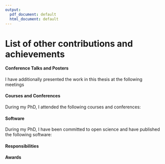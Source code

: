 ```yaml
---
output:
  pdf_document: default
  html_document: default
---
```

# List of other contributions and achievements {-}

#### Conference Talks and Posters {-}
I have additionally presented the work in this thesis at the following meetings  
\begin{itemize}
  \item  19th International EMBL PhD Symposium 2017
  \item  MMPU Collaboration Meeting 2018
  \item  ASCONA Statistics for Medical Data Science 2019
  \item  MMPU Collaboration Meeting 2019
\end{itemize}


#### Courses and Conferences {-}
During my PhD, I attended the following courses and conferences: 
 
\begin{itemize}
  \item \textbf{2017}
  \item Huber Group Retreat, Dubrovnik \textit{12th - 15th Sept 2017}
  \item EMBL EIPP Predoc Course, Heidelberg \textit{1st Oct - 15th Dec 2017}
  \item EMBL PhD Symposium, Heidelberg \textit{19th - 21st Oct 2017}
  \item \textbf{2018}
  \item Huber-Dietrich SOUND retreat, Black Forest \textit{19th - 20th Feb 2018}
  \item EMBL Biocomputing Retreat, Black Forest \textit{19th - 21st Mar 2018}
  \item EMBL Course: Statistical Methods in Bioinformatics, Heidelberg \textit{25-27th Apr 2018}
  \item EMBL Course: Gitlab, Heidelberg \textit{Apr 2018}
  \item EMBL Course: Using the Cluster, Heidelberg \textit{May 2018}
  \item Quantitative Genomics Conference, London \textit{14th Jun 2018}
  \item EMBL Genome Biology Retreat, Boppard \textit{21st - 22nd Jun 2018}
  \item CSAMA Bioinformatics Course, Brixen \textit{9th - 13th Jul 2018}
  \item EMBL Course: ATACseq Analysis, Heidelberg \textit{10th - 14th Sept 2018}
  \item Lymphoid Malignancies Conference, Dublin \textit{29th - 30th Sept 2018}
  \item EMBL Predoc Retreat, Pilsen \textit{4 - 5th Oct 2018}
  \item MMPU Winter Research Day, Heidelberg \textit{16th Nov 2018}
  \item EMBL PhD Symposium, Heidelberg \textit{21st - 24th Nov 2018}
  \item EBI Bioinformatics Course, Cambridge \textit{26th Nov - 2nd Dec 2018}
  \item \textbf{2019}
  \item EMBL Biocomputing Retreat, Black Forest \textit{18th - 20th Feb 2019}
  \item Therapeutic targeting of the Tumour Microenvironment in Leukemia, London
\textit{24th - 26th Feb 2019}
  \item EMBL Genome Biology Retreat \textit{28th - 29th Mar 2019}
  \item MASAMB (Mathematical and Statistical Aspects of Molecular Biology),
Cambridge \textit{25-26th Apr 2019}

  \item MMPU Summer Research Day, Heidelberg \textit{10th May 2019}
  \item Huber Group Retreat, Mallorca \textit{20th - 24th May 2019}
  \item ASCONA 2019: Statistics for Medical Data Science \textit{17th - 21st Jun 2019}
  \item EMBL Course: Corporate Winter School, Heidelberg \textit{Sept 2019 and Feb 2020}
  \item 1st Translational Research E-Conference, Chronic Lymphocytic Leukemia
\textit{16-19th Nov 2020}
  \item American Society for Haematology Annual Meeting and Exposition \textit{7 - 10th Dec 2020}

\end{itemize}

#### Software {-}
During my PhD, I have been committed to open science and have published the following software: 
\begin{itemize}
  \item \textbf{\underline{Giles, Holly A. R.}} and Peter M. Bruch, 2021. CLLCytokineScreen2021: Complete data and executable scripts to reproduce the figures and analysis presented in Bruch and Giles et al. 2021. https://github.com/Huber-group-EMBL/CLLCytokineScreen2021
  
  \item \textbf{\underline{Giles, Holly A. R.}} 2021. CLLCytokineScreen2021Shiny: Shiny app to explore the dataset presented in Bruch and Giles et al. 2021. https://www.imbi.uni-heidelberg.de/dietrichlab/CLL_Microenvironment/
\end{itemize}

#### Responsibilities
\begin{itemize}
  \item \textbf{Coordinator, EMBL PhD Symposium 2018} My role as Coordinator involved managing a team of 30 PhD students to plan and implement a large-scale conference, with over 220 attendees and a budget of over \euro{60000}. 
  \item \textbf{External Consultant, Merck KGaA} In this role I advised Merck regarding the implementation of the project proposal I submitted as part of Team Healthy Lives at the 2018 Merck Innovation Cup..
\end{itemize}


#### Awards 
\begin{itemize}
  \item \textbf{Joachim-Herz Add-on Fellowship for Interdisplinary Life Science 2019}, \euro{12000} In 2019 I was awarded the Joachim-Herz Add-on Fellowship funds interdisciplinary research and qualification (e.g. stays at a research lab and participation in conferences) over a period of two years.
  \item \textbf{Merck Innovation Cup}, \euro{5000} As part of a team of six, I competed in the anniversary edition of the Merck Innovation Cup, winning first prize in the Healthy Lives category, for our business proposal for a new pharmaceutical product to improve our preparedness for future viral pandemics.
\end{itemize}


